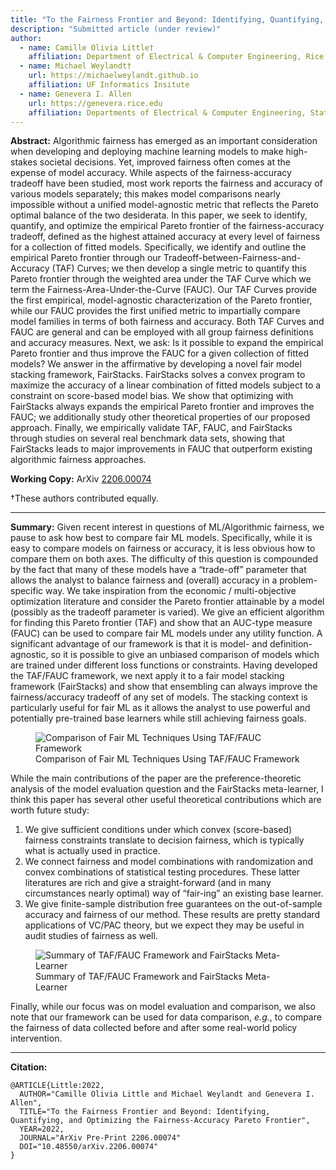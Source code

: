 ```yaml
---
title: "To the Fairness Frontier and Beyond: Identifying, Quantifying, and Optimizing the Fairness-Accuracy Pareto Frontier"
description: "Submitted article (under review)"
author:
  - name: Camille Olivia Little†
    affiliation: Department of Electrical & Computer Engineering, Rice University
  - name: Michael Weylandt†
    url: https://michaelweylandt.github.io
    affiliation: UF Informatics Insitute
  - name: Genevera I. Allen
    url: https://genevera.rice.edu
    affiliation: Departments of Electrical & Computer Engineering, Statistics, and Computer Science, Rice University
---
```


**Abstract:** Algorithmic fairness has emerged as an important consideration when developing and deploying machine learning models to make high-stakes societal decisions. Yet, improved fairness often comes at the expense of model accuracy. While aspects of the fairness-accuracy tradeoff have been studied, most work reports the fairness and accuracy of various models separately; this makes model comparisons nearly impossible without a unified model-agnostic metric that reflects the Pareto optimal balance of the two desiderata. In this paper, we seek to identify, quantify, and optimize the empirical Pareto frontier of the fairness-accuracy tradeoff, defined as the highest attained accuracy at every level of fairness for a collection of fitted models. Specifically, we identify and outline the empirical Pareto frontier through our Tradeoff-between-Fairness-and-Accuracy (TAF) Curves; we then develop a single metric to quantify this Pareto frontier through the weighted area under the TAF Curve which we term the Fairness-Area-Under-the-Curve (FAUC). Our TAF Curves provide the first empirical, model-agnostic characterization of the Pareto frontier, while our FAUC provides the first unified metric to impartially compare model families in terms of both fairness and accuracy. Both TAF Curves and FAUC are general and can be employed with all group fairness definitions and accuracy measures. Next, we ask: Is it possible to expand the empirical Pareto frontier and thus improve the FAUC for a given collection of fitted models? We answer in the affirmative by developing a novel fair model stacking framework, FairStacks. FairStacks solves a convex program to maximize the accuracy of a linear combination of fitted models subject to a constraint on score-based model bias. We show that optimizing with FairStacks always expands the empirical Pareto frontier and improves the FAUC; we additionally study other theoretical properties of our proposed approach. Finally, we empirically validate TAF, FAUC, and FairStacks through studies on several real benchmark data sets, showing that FairStacks leads to major improvements in FAUC that outperform existing algorithmic fairness approaches.

**Working Copy:** ArXiv [2206.00074](https://arxiv.org/abs/2206.00074)

†These authors contributed equally.

<hr>

**Summary:** Given recent interest in questions of ML/Algorithmic fairness, we pause
to ask how best to compare fair ML models. Specifically, while it is easy to compare
models on fairness or accuracy, it is less obvious how to compare them on both axes.
The difficulty of this question is compounded by the fact that many of these models
have a "trade-off" parameter that allows the analyst to balance fairness and (overall)
accuracy in a problem-specific way. We take inspiration from the economic / multi-objective optimization
literature and consider the Pareto frontier attainable by a model (possibly as the tradeoff 
parameter is varied). We give an efficient algorithm for finding this Pareto frontier
(TAF) and show that an AUC-type measure (FAUC) can be used to compare fair ML models
under any utility function. A significant advantage of our framework is that it
is model- and definition-agnostic, so it is possible to give an unbiased comparison
of models which are trained under different loss functions or constraints. Having
developed the TAF/FAUC framework, we next apply it to a fair model stacking
framework (FairStacks) and show that ensembling can always improve the
fairness/accuracy tradeoff of any set of models. The stacking context is particularly
useful for fair ML as it allows the analyst to use powerful and potentially pre-trained
base learners while still achieving fairness goals.

![Comparison of Fair ML Techniques Using TAF/FAUC Framework](../assets/fairstacks/fauccurves.png)

While the main contributions of the paper are the preference-theoretic analysis of the
model evaluation question and the FairStacks meta-learner, I think this paper has several other
useful theoretical contributions which are worth future study: 

1. We give sufficient conditions under which convex (score-based) fairness constraints
   translate to decision fairness, which is typically what is actually used in practice.
2. We connect fairness and model combinations with randomization and convex combinations
   of statistical testing procedures. These latter literatures are rich and give a
   straight-forward (and in many circumstances nearly optimal) way of "fair-ing"
   an existing base learner. 
3. We give finite-sample distribution free guarantees on the out-of-sample accuracy
   and fairness of our method. These results are pretty standard applications of VC/PAC
   theory, but we expect they may be useful in audit studies of fairness as well.

![Summary of TAF/FAUC Framework and FairStacks Meta-Learner](../assets/fairstacks/theory.png)


Finally, while our focus was on model evaluation and comparison, we also note that
our framework can be used for data comparison, *e.g.*, to compare the fairness of data
collected before and after some real-world policy intervention.

<hr>

**Citation:**

```
@ARTICLE{Little:2022,
  AUTHOR="Camille Olivia Little and Michael Weylandt and Genevera I. Allen",
  TITLE="To the Fairness Frontier and Beyond: Identifying, Quantifying, and Optimizing the Fairness-Accuracy Pareto Frontier",
  YEAR=2022,
  JOURNAL="ArXiv Pre-Print 2206.00074"
  DOI="10.48550/arXiv.2206.00074"
}
```
